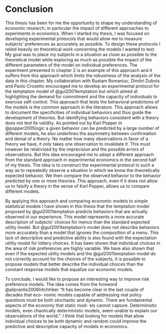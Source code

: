 # Conclusion {#conclusion5}

This thesis has been for me the opportunity to shape my understanding of 
economic research; 
in particular the impact of different approaches to experiments in economics. 
When I started my thesis, I was focused on developing experimental protocols 
that would allow me to measure subjects' preferences as accurately as possible. 
To design these protocols I relied heavily on theoretical work concerning the 
models I wanted to test. 
My goal was to place my subjects in a situation as close as possible to the 
theoretical model while exploring as much as possible the impact of the 
different parameters of the model on individual preferences. 
The experiment presented in chapter 2 is an example of this approach and it 
suffers from this approach which limits the robustness of the analysis of the 
data in this chapter. 
My collaboration with Rustam Romaniuc, Dimitri Dubois and Paolo Crosetto 
encouraged me to develop an experimental protocol for the temptation model of 
@gul2001temptation but which aimed at highlighting the demand for commitment and
the capacity of individuals to exercise self-control. 
This approach that tests the behavioral predictions of the models is the common 
approach in the literature. 
This approach allows to document the specificities of individual behaviors 
and thus guide the development of theories. 
But identifying behaviors consistent with a theory does not test its validity. 
As pointed out by Karl Popper in @popper2005logic a given behavior can be 
predicted by a large number of different models, he also underlines the 
asymmetry between confirmation and denial of a theory. 
No matter how many observations in favor of a theory we have, it only takes one 
observation to invalidate it. 
This must however be relativized by the imprecision and the possible errors of 
observations. 
But this idea encouraged me to adopt a different approach from the standard 
approach in experimental economics in the second half of my thesis. 
The idea is to construct the experimental protocol in such a way as to 
repeatedly observe a situation in which we know the theoretically expected 
behavior. 
We then compare the observed behavior to the behavior predicted by one or more 
theories. 
This approach, even if it does not allow us to falsify a theory in the sense of 
Karl Popper, allows us to compare different models.

By applying this approach and comparing economic models to simple statistical 
models I have shown in this thesis that the temptation model proposed by 
@gul2001temptation predicts behaviors that are actually observed in our 
experience. 
This model represents a more accurate description of subjects' choices for menus 
than the standard expected utility model. 
But @gul2001temptation's model does not describe behaviors more accurately than 
a model that ignores the composition of a menu. 
This lack of descriptive and predictive ability is also found with the 
expectation utility model for lottery choices. 
It has been shown that individual choices in the area of risk preferences are 
highly variable. 
We have also shown that even if the expected utility models and the 
@gul2001temptation model do not correctly account for the choices of the 
subjects, it is possible to propose models that better describe the individual 
choices than the constant response models that equalize our economic models. 

To conclude, I would like to propose an interesting way to improve risk 
preference models. 
The idea comes from the foreword @aliprantis2006hitchhiker 
"It has become clear in the last couple of decades that eco-
nomic models capable of addressing real policy questions must be both stochastic
and dynamic. There are fundamental aspects of the economy that static mod-
els cannot capture. Deterministic models, even chaotically deterministic models,
seem unable to explain our observations of the world.". 
I think that looking for models that allow individual choices to be both dynamic 
and random could improve the predictive and descriptive capacity of models in 
economics.


